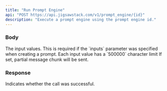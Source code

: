 ```yaml
---
title: "Run Prompt Engine"
api: "POST https://api.jigsawstack.com/v1/prompt_engine/{id}"
description: "Execute a prompt engine using the prompt engine id."
---
```



<Snippet file="header.mdx" />

### Body

<ParamField body="input_values" type="object">
  The input values. This is required if the `inputs` parameter was specified
  when creating a prompt. Each input value has a `500000` character limit
</ParamField>

<ParamField body="stream" type="boolean" defaultValue="false">
  If set, partial message chunk will be sent.
</ParamField>

### Response

<ResponseField name="success" type="boolean">
  Indicates whether the call was successful.
</ResponseField>

<PromptEngineRunSnippet />